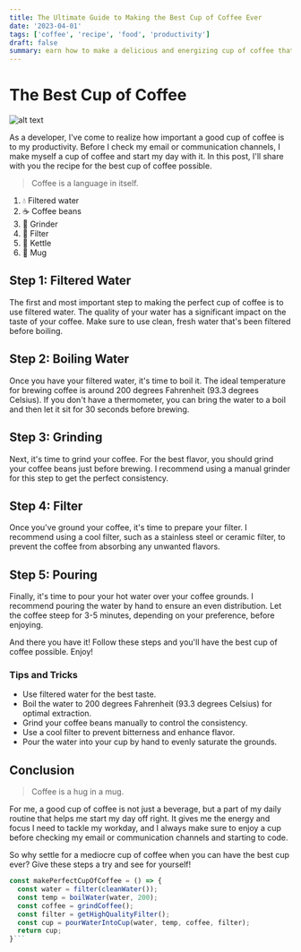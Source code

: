 ```yaml
---
title: The Ultimate Guide to Making the Best Cup of Coffee Ever
date: '2023-04-01'
tags: ['coffee', 'recipe', 'food', 'productivity']
draft: false
summary: earn how to make a delicious and energizing cup of coffee that will jumpstart your day and make you unstoppable.
---
```



# The Best Cup of Coffee

![alt text](https://images.unsplash.com/photo-1517224187585-e3016a5fddc8?ixlib=rb-4.0.3&ixid=MnwxMjA3fDB8MHxzZWFyY2h8MTd8fGZpbHRlciUyMHdhdGVyfGVufDB8fDB8fA%3D%3D&auto=format&fit=crop&w=1000&q=60)


As a developer, I've come to realize how important a good cup of coffee is to my productivity. Before I check my email or communication channels, I make myself a cup of coffee and start my day with it. In this post, I'll share with you the recipe for the best cup of coffee possible.

> Coffee is a language in itself.


1. 💧 Filtered water
2. ☕️ Coffee beans
3. 🔪 Grinder
4. 📃 Filter
5. 🍵 Kettle
6. 🍩 Mug

## Step 1: Filtered Water

The first and most important step to making the perfect cup of coffee is to use filtered water. The quality of your water has a significant impact on the taste of your coffee. Make sure to use clean, fresh water that's been filtered before boiling.


## Step 2: Boiling Water

Once you have your filtered water, it's time to boil it. The ideal temperature for brewing coffee is around 200 degrees Fahrenheit (93.3 degrees Celsius). If you don't have a thermometer, you can bring the water to a boil and then let it sit for 30 seconds before brewing.

## Step 3: Grinding

Next, it's time to grind your coffee. For the best flavor, you should grind your coffee beans just before brewing. I recommend using a manual grinder for this step to get the perfect consistency.

## Step 4: Filter

Once you've ground your coffee, it's time to prepare your filter. I recommend using a cool filter, such as a stainless steel or ceramic filter, to prevent the coffee from absorbing any unwanted flavors.

## Step 5: Pouring

Finally, it's time to pour your hot water over your coffee grounds. I recommend pouring the water by hand to ensure an even distribution. Let the coffee steep for 3-5 minutes, depending on your preference, before enjoying.

And there you have it! Follow these steps and you'll have the best cup of coffee possible. Enjoy!

### Tips and Tricks

- Use filtered water for the best taste.
- Boil the water to 200 degrees Fahrenheit (93.3 degrees Celsius) for optimal extraction.
- Grind your coffee beans manually to control the consistency.
- Use a cool filter to prevent bitterness and enhance flavor.
- Pour the water into your cup by hand to evenly saturate the grounds.


## Conclusion

> Coffee is a hug in a mug.

For me, a good cup of coffee is not just a beverage, but a part of my daily routine that helps me start my day off right. It gives me the energy and focus I need to tackle my workday, and I always make sure to enjoy a cup before checking my email or communication channels and starting to code.

So why settle for a mediocre cup of coffee when you can have the best cup ever? Give these steps a try and see for yourself!

```jsx
const makePerfectCupOfCoffee = () => {
  const water = filter(cleanWater());
  const temp = boilWater(water, 200);
  const coffee = grindCoffee();
  const filter = getHighQualityFilter();
  const cup = pourWaterIntoCup(water, temp, coffee, filter);
  return cup;
}```
